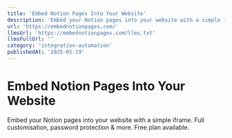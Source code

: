 ```yaml
---
title: 'Embed Notion Pages Into Your Website'
description: 'Embed your Notion pages into your website with a simple iframe. Full customisation, password protection & more. Free plan available.'
url: 'https://embednotionpages.com/'
llmsUrl: 'https://embednotionpages.com/llms.txt'
llmsFullUrl: ''
category: 'integration-automation'
publishedAt: '2025-05-19'
---
```


# Embed Notion Pages Into Your Website

Embed your Notion pages into your website with a simple iframe. Full customisation, password protection & more. Free plan available.
